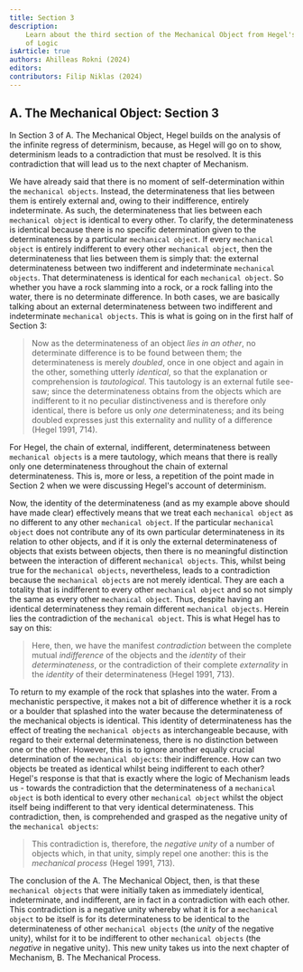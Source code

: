 ```yaml
---
title: Section 3
description:
    Learn about the third section of the Mechanical Object from Hegel's Science
    of Logic
isArticle: true
authors: Ahilleas Rokni (2024)
editors:
contributors: Filip Niklas (2024)
---
```


## A. The Mechanical Object: Section 3

In Section 3 of A. The Mechanical Object, Hegel builds on the analysis of the
infinite regress of determinism, because, as Hegel will go on to show,
determinism leads to a contradiction that must be resolved. It is this
contradiction that will lead us to the next chapter of Mechanism.

We have already said that there is no moment of self-determination within the
`mechanical objects`. Instead, the determinateness that lies between them is
entirely external and, owing to their indifference, entirely indeterminate. As
such, the determinateness that lies between each `mechanical object` is
identical to every other. To clarify, the determinateness is identical because
there is no specific determination given to the determinateness by a particular
`mechanical object`. If every `mechanical object` is entirely indifferent to
every other `mechanical object`, then the determinateness that lies between them
is simply that: the external determinateness between two indifferent and
indeterminate `mechanical objects`. That determinateness is identical for each
`mechanical object`. So whether you have a rock slamming into a rock, or a rock
falling into the water, there is no determinate difference. In both cases, we
are basically talking about an external determinateness between two indifferent
and indeterminate `mechanical objects`. This is what is going on in the first
half of Section 3:

> Now as the determinateness of an object _lies in an other_, no determinate
> difference is to be found between them; the determinateness is merely
> _doubled_, once in one object and again in the other, something utterly
> _identical_, so that the explanation or comprehension is _tautological_. This
> tautology is an external futile see-saw; since the determinateness obtains
> from the objects which are indifferent to it no peculiar distinctiveness and
> is therefore only identical, there is before us only _one_ determinateness;
> and its being doubled expresses just this externality and nullity of a
> difference (Hegel 1991, 714).

For Hegel, the chain of external, indifferent, determinateness between
`mechanical objects` is a mere tautology, which means that there is really only
one determinateness throughout the chain of external determinateness. This is,
more or less, a repetition of the point made in Section 2 when we were
discussing Hegel's account of determinism.

Now, the identity of the determinateness (and as my example above should have
made clear) effectively means that we treat each `mechanical object` as no
different to any other `mechanical object`. If the particular
`mechanical object` does not contribute any of its own particular
determinateness in its relation to other objects, and if it is only the external
determinateness of objects that exists between objects, then there is no
meaningful distinction between the interaction of different
`mechanical objects`. This, whilst being true for the `mechanical objects`,
nevertheless, leads to a contradiction because the `mechanical objects` are not
merely identical. They are each a totality that is indifferent to every other
`mechanical object` and so not simply the same as every other
`mechanical object`. Thus, despite having an identical determinateness they
remain different `mechanical objects`. Herein lies the contradiction of the
`mechanical object`. This is what Hegel has to say on this:

> Here, then, we have the manifest _contradiction_ between the complete mutual
> _indifference_ of the objects and the _identity_ of their _determinateness_,
> or the contradiction of their complete _externality_ in the _identity_ of
> their determinateness (Hegel 1991, 713).

To return to my example of the rock that splashes into the water. From a
mechanistic perspective, it makes not a bit of difference whether it is a rock
or a boulder that splashed into the water because the determinateness of the
mechanical objects is identical. This identity of determinateness has the effect
of treating the `mechanical objects` as interchangeable because, with regard to
their external determinateness, there is no distinction between one or the
other. However, this is to ignore another equally crucial determination of the
`mechanical objects`: their indifference. How can two objects be treated as
identical whilst being indifferent to each other? Hegel's response is that that
is exactly where the logic of Mechanism leads us - towards the contradiction
that the determinateness of a `mechanical object` is both identical to every
other `mechanical object` whilst the object itself being indifferent to that
very identical determinateness. This contradiction, then, is comprehended and
grasped as the negative unity of the `mechanical objects`:

> This contradiction is, therefore, the _negative unity_ of a number of objects
> which, in that unity, simply repel one another: this is the _mechanical
> process_ (Hegel 1991, 713).

The conclusion of the A. The Mechanical Object, then, is that these
`mechanical objects` that were initially taken as immediately identical,
indeterminate, and indifferent, are in fact in a contradiction with each other.
This contradiction is a negative unity whereby what it is for a
`mechanical object` to be itself is for its determinateness to be identical to
the determinateness of other `mechanical objects` (the _unity_ of the negative
unity), whilst for it to be indifferent to other `mechanical objects` (the
_negative_ in negative unity). This new unity takes us into the next chapter of
Mechanism, B. The Mechanical Process.
